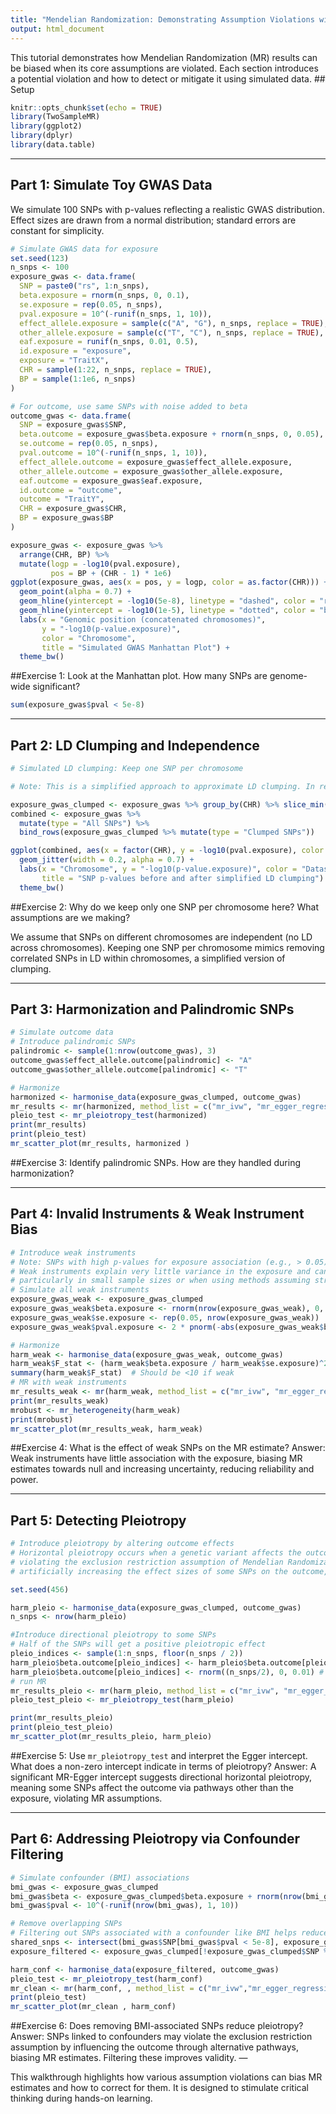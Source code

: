 ```yaml
---
title: "Mendelian Randomization: Demonstrating Assumption Violations with Toy Data"
output: html_document
---
```


This tutorial demonstrates how Mendelian Randomization (MR) results can be biased when its core assumptions are violated. Each section introduces a potential violation and how to detect or mitigate it using simulated data. 
## Setup

```r
knitr::opts_chunk$set(echo = TRUE)
library(TwoSampleMR)
library(ggplot2)
library(dplyr)
library(data.table)
```

---

## Part 1: Simulate Toy GWAS Data

We simulate 100 SNPs with p-values reflecting a realistic GWAS distribution. Effect sizes are drawn from a normal distribution; standard errors are constant for simplicity.

```r
# Simulate GWAS data for exposure
set.seed(123)
n_snps <- 100
exposure_gwas <- data.frame(
  SNP = paste0("rs", 1:n_snps),
  beta.exposure = rnorm(n_snps, 0, 0.1),
  se.exposure = rep(0.05, n_snps),
  pval.exposure = 10^(-runif(n_snps, 1, 10)),
  effect_allele.exposure = sample(c("A", "G"), n_snps, replace = TRUE),
  other_allele.exposure = sample(c("T", "C"), n_snps, replace = TRUE),
  eaf.exposure = runif(n_snps, 0.01, 0.5),
  id.exposure = "exposure",
  exposure = "TraitX",
  CHR = sample(1:22, n_snps, replace = TRUE),
  BP = sample(1:1e6, n_snps)
)

# For outcome, use same SNPs with noise added to beta
outcome_gwas <- data.frame(
  SNP = exposure_gwas$SNP,
  beta.outcome = exposure_gwas$beta.exposure + rnorm(n_snps, 0, 0.05),
  se.outcome = rep(0.05, n_snps),
  pval.outcome = 10^(-runif(n_snps, 1, 10)),
  effect_allele.outcome = exposure_gwas$effect_allele.exposure,
  other_allele.outcome = exposure_gwas$other_allele.exposure,
  eaf.outcome = exposure_gwas$eaf.exposure,
  id.outcome = "outcome",
  outcome = "TraitY",
  CHR = exposure_gwas$CHR,
  BP = exposure_gwas$BP
)

exposure_gwas <- exposure_gwas %>%
  arrange(CHR, BP) %>%
  mutate(logp = -log10(pval.exposure),
         pos = BP + (CHR - 1) * 1e6)
ggplot(exposure_gwas, aes(x = pos, y = logp, color = as.factor(CHR))) +
  geom_point(alpha = 0.7) +
  geom_hline(yintercept = -log10(5e-8), linetype = "dashed", color = "red") +
  geom_hline(yintercept = -log10(1e-5), linetype = "dotted", color = "blue") +
  labs(x = "Genomic position (concatenated chromosomes)",
       y = "-log10(p-value.exposure)",
       color = "Chromosome",
       title = "Simulated GWAS Manhattan Plot") +
  theme_bw()
```

##Exercise 1: Look at the Manhattan plot. How many SNPs are genome-wide significant?

```r
sum(exposure_gwas$pval < 5e-8)
```

---

## Part 2: LD Clumping and Independence

```r
# Simulated LD clumping: Keep one SNP per chromosome

# Note: This is a simplified approach to approximate LD clumping. In real GWAS datasets, linkage disequilibrium (LD) is based on correlation between SNPs due to their physical proximity on the genome. Clumping typically removes SNPs that are in high LD (e.g., r^2 > 0.01) within a given window (e.g., 10,000 kb). By keeping only one SNP per chromosome here, we ensure independence in a naive way, which is sufficient for toy examples but does not reflect the finer structure of LD in real data.
```
```r
exposure_gwas_clumped <- exposure_gwas %>% group_by(CHR) %>% slice_min(pval.exposure, n = 1) %>% ungroup()
combined <- exposure_gwas %>%
  mutate(type = "All SNPs") %>%
  bind_rows(exposure_gwas_clumped %>% mutate(type = "Clumped SNPs"))

ggplot(combined, aes(x = factor(CHR), y = -log10(pval.exposure), color = type)) +
  geom_jitter(width = 0.2, alpha = 0.7) +
  labs(x = "Chromosome", y = "-log10(p-value.exposure)", color = "Dataset",
       title = "SNP p-values before and after simplified LD clumping") +
  theme_bw()
```

##Exercise 2: Why do we keep only one SNP per chromosome here? What assumptions are we making?

We assume that SNPs on different chromosomes are independent (no LD across chromosomes). Keeping one SNP per chromosome mimics removing correlated SNPs in LD within chromosomes, a simplified version of clumping.

---

## Part 3: Harmonization and Palindromic SNPs

```r
# Simulate outcome data
# Introduce palindromic SNPs
palindromic <- sample(1:nrow(outcome_gwas), 3)
outcome_gwas$effect_allele.outcome[palindromic] <- "A"
outcome_gwas$other_allele.outcome[palindromic] <- "T"

# Harmonize
harmonized <- harmonise_data(exposure_gwas_clumped, outcome_gwas)
mr_results <- mr(harmonized, method_list = c("mr_ivw", "mr_egger_regression"))
pleio_test <- mr_pleiotropy_test(harmonized)
print(mr_results)
print(pleio_test)
mr_scatter_plot(mr_results, harmonized )
```

##Exercise 3: Identify palindromic SNPs. How are they handled during harmonization?

---

## Part 4: Invalid Instruments & Weak Instrument Bias

```r
# Introduce weak instruments
# Note: SNPs with high p-values for exposure association (e.g., > 0.05) are considered weak instruments.
# Weak instruments explain very little variance in the exposure and can lead to biased or imprecise MR estimates,
# particularly in small sample sizes or when using methods assuming strong instruments.
# Simulate all weak instruments
exposure_gwas_weak <- exposure_gwas_clumped
exposure_gwas_weak$beta.exposure <- rnorm(nrow(exposure_gwas_weak), 0, 0.08)
exposure_gwas_weak$se.exposure <- rep(0.05, nrow(exposure_gwas_weak))
exposure_gwas_weak$pval.exposure <- 2 * pnorm(-abs(exposure_gwas_weak$beta.exposure / exposure_gwas_weak$se.exposure))

# Harmonize
harm_weak <- harmonise_data(exposure_gwas_weak, outcome_gwas)
harm_weak$F_stat <- (harm_weak$beta.exposure / harm_weak$se.exposure)^2
summary(harm_weak$F_stat)  # Should be <10 if weak
# MR with weak instruments
mr_results_weak <- mr(harm_weak, method_list = c("mr_ivw", "mr_egger_regression"))
print(mr_results_weak)
mrobust <- mr_heterogeneity(harm_weak)
print(mrobust)
mr_scatter_plot(mr_results_weak, harm_weak)
```

##Exercise 4: What is the effect of weak SNPs on the MR estimate?
Answer:
Weak instruments have little association with the exposure, biasing MR estimates towards null and increasing uncertainty, reducing reliability and power.

---

## Part 5: Detecting Pleiotropy

```r
# Introduce pleiotropy by altering outcome effects
# Horizontal pleiotropy occurs when a genetic variant affects the outcome through pathways other than the exposure,
# violating the exclusion restriction assumption of Mendelian Randomization. One way to simulate this is by
# artificially increasing the effect sizes of some SNPs on the outcome, independent of their effects on the exposure.

set.seed(456)

harm_pleio <- harmonise_data(exposure_gwas_clumped, outcome_gwas)
n_snps <- nrow(harm_pleio)

#Introduce directional pleiotropy to some SNPs
# Half of the SNPs will get a positive pleiotropic effect
pleio_indices <- sample(1:n_snps, floor(n_snps / 2))
harm_pleio$beta.outcome[pleio_indices] <- harm_pleio$beta.outcome[pleio_indices] + 0.2
harm_pleio$beta.outcome[pleio_indices] <- rnorm((n_snps/2), 0, 0.01) # no causal relationship
# run MR
mr_results_pleio <- mr(harm_pleio, method_list = c("mr_ivw", "mr_egger_regression"))
pleio_test_pleio <- mr_pleiotropy_test(harm_pleio)

print(mr_results_pleio)
print(pleio_test_pleio)
mr_scatter_plot(mr_results_pleio, harm_pleio)
```

##Exercise 5: Use `mr_pleiotropy_test` and interpret the Egger intercept. What does a non-zero intercept indicate in terms of pleiotropy?
Answer: A significant MR-Egger intercept suggests directional horizontal pleiotropy, meaning some SNPs affect the outcome via pathways other than the exposure, violating MR assumptions.


---

## Part 6: Addressing Pleiotropy via Confounder Filtering
```r
# Simulate confounder (BMI) associations
bmi_gwas <- exposure_gwas_clumped
bmi_gwas$beta <- exposure_gwas_clumped$beta.exposure + rnorm(nrow(bmi_gwas), 0, 0.1)
bmi_gwas$pval <- 10^(-runif(nrow(bmi_gwas), 1, 10))

# Remove overlapping SNPs
# Filtering out SNPs associated with a confounder like BMI helps reduce pleiotropic bias because these SNPs may influence both the exposure and the outcome through the confounder. Removing them increases the likelihood that the remaining instruments affect the outcome only via the exposure, thereby upholding the exclusion restriction assumption of MR.
shared_snps <- intersect(bmi_gwas$SNP[bmi_gwas$pval < 5e-8], exposure_gwas_clumped$SNP)
exposure_filtered <- exposure_gwas_clumped[!exposure_gwas_clumped$SNP %in% shared_snps, ]

harm_conf <- harmonise_data(exposure_filtered, outcome_gwas)
pleio_test <- mr_pleiotropy_test(harm_conf)
mr_clean <- mr(harm_conf, , method_list = c("mr_ivw","mr_egger_regression"))
print(pleio_test)
mr_scatter_plot(mr_clean , harm_conf)
```

##Exercise 6: Does removing BMI-associated SNPs reduce pleiotropy?
Answer:
SNPs linked to confounders may violate the exclusion restriction assumption by influencing the outcome through alternative pathways, biasing MR estimates. Filtering these improves validity.
---

This walkthrough highlights how various assumption violations can bias MR estimates and how to correct for them. It is designed to stimulate critical thinking during hands-on learning.
